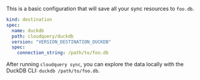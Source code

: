 This is a basic configuration that will save all your sync resources to `foo.db`.

```yaml copy
kind: destination
spec:
  name: duckdb
  path: cloudquery/duckdb
  version: "VERSION_DESTINATION_DUCKDB"
  spec:
    connection_string: /path/to/foo.db
```

After running `cloudquery sync`, you can explore the data locally with the DuckDB CLI: `duckdb /path/to/foo.db`.
